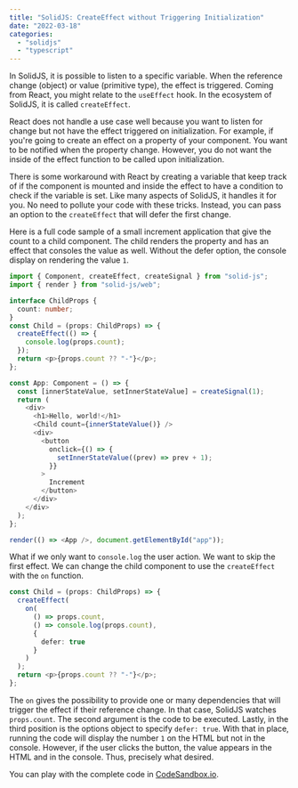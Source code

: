 ```yaml
---
title: "SolidJS: CreateEffect without Triggering Initialization"
date: "2022-03-18"
categories:
  - "solidjs"
  - "typescript"
---
```


In SolidJS, it is possible to listen to a specific variable. When the reference change (object) or value (primitive type), the effect is triggered. Coming from React, you might relate to the `useEffect` hook. In the ecosystem of SolidJS, it is called `createEffect`.

React does not handle a use case well because you want to listen for change but not have the effect triggered on initialization. For example, if you're going to create an effect on a property of your component. You want to be notified when the property change. However, you do not want the inside of the effect function to be called upon initialization.

There is some workaround with React by creating a variable that keep track of if the component is mounted and inside the effect to have a condition to check if the variable is set. Like many aspects of SolidJS, it handles it for you. No need to pollute your code with these tricks. Instead, you can pass an option to the `createEffect` that will defer the first change.

Here is a full code sample of a small increment application that give the count to a child component. The child renders the property and has an effect that consoles the value as well. Without the defer option, the console display on rendering the value `1`. 

```typescript {8}
import { Component, createEffect, createSignal } from "solid-js";
import { render } from "solid-js/web";

interface ChildProps {
  count: number;
}
const Child = (props: ChildProps) => {
  createEffect(() => {
    console.log(props.count);
  });
  return <p>{props.count ?? "-"}</p>;
};

const App: Component = () => {
  const [innerStateValue, setInnerStateValue] = createSignal(1);
  return (
    <div>
      <h1>Hello, world!</h1>
      <Child count={innerStateValue()} />
      <div>
        <button
          onclick={() => {
            setInnerStateValue((prev) => prev + 1);
          }}
        >
          Increment
        </button>
      </div>
    </div>
  );
};

render(() => <App />, document.getElementById("app"));
```
What if we only want to `console.log` the user action. We want to skip the first effect. We can change the child component to use the `createEffect` with the `on` function.

```typescript {3, 7}
const Child = (props: ChildProps) => {
  createEffect(
    on(
      () => props.count,
      () => console.log(props.count),
      {
        defer: true
      }
    )
  );
  return <p>{props.count ?? "-"}</p>;
};
```
The `on` gives the possibility to provide one or many dependencies that will trigger the effect if their reference change. In that case, SolidJS watches `props.count`. The second argument is the code to be executed. Lastly, in the third position is the options object to specify `defer: true`. With that in place, running the code will display the number `1` on the HTML but not in the console. However, if the user clicks the button, the value appears in the HTML and in the console. Thus, precisely what desired.

You can play with the complete code in [CodeSandbox.io](https://codesandbox.io/s/defereffect-9h1z1q?file=/src/index.tsx).